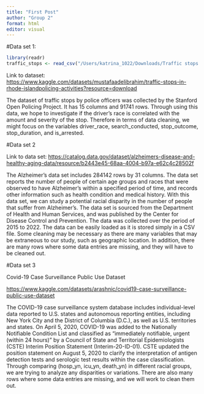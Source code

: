 ```yaml
---
title: "First Post"
author: "Group 2"
format: html
editor: visual
---
```


#Data set 1:

```r
library(readr)
traffic_stops <- read_csv("/Users/katrina_1022/Downloads/Traffic stops in Rhode Island.csv")
```

Link to dataset: <https://www.kaggle.com/datasets/mustafaadelibrahim/traffic-stops-in-rhode-islandpolicing-activities?resource=download>

The dataset of traffic stops by police officers was collected by the Stanford Open Policing Project. It has 15 columns and 91741 rows. Through using this data, we hope to investigate if the driver's race is correlated with the amount and severity of the stop. Therefore in terms of data cleaning, we might focus on the variables driver_race, search_conducted, stop_outcome, stop_duration, and is_arrested.

#Data set 2

Link to data set: <https://catalog.data.gov/dataset/alzheimers-disease-and-healthy-aging-data/resource/b2443e45-68aa-4004-b97a-e62c4c28502f>

The Alzheimer's data set includes 284142 rows by 31 columns. The data set reports the number of people of certain age groups and races that were observed to have Alzheimer's within a specified period of time, and records other information such as health condition and medical history. With this data set, we can study a potential racial disparity in the number of people that suffer from Alzheimer's. The data set is sourced from the Department of Health and Human Services, and was published by the Center for Disease Control and Prevention. The data was collected over the period of 2015 to 2022. The data can be easily loaded as it is stored simply in a CSV file. Some cleaning may be necessary as there are many variables that may be extraneous to our study, such as geographic location. In addition, there are many rows where some data entries are missing, and they will have to be cleaned out.

#Data set 3

Covid-19 Case Surveillance Public Use Dataset

<https://www.kaggle.com/datasets/arashnic/covid19-case-surveillance-public-use-dataset>

The COVID-19 case surveillance system database includes individual-level data reported to U.S. states and autonomous reporting entities, including New York City and the District of Columbia (D.C.), as well as U.S. territories and states. On April 5, 2020, COVID-19 was added to the Nationally Notifiable Condition List and classified as "immediately notifiable, urgent (within 24 hours)" by a Council of State and Territorial Epidemiologists (CSTE) Interim Position Statement (Interim-20-ID-01). CSTE updated the position statement on August 5, 2020 to clarify the interpretation of antigen detection tests and serologic test results within the case classification. Through comparing (hosp_yn, icu_yn, death_yn) in different racial groups, we are trying to analyze any disparities or variations. There are also many rows where some data entries are missing, and we will work to clean them out.
